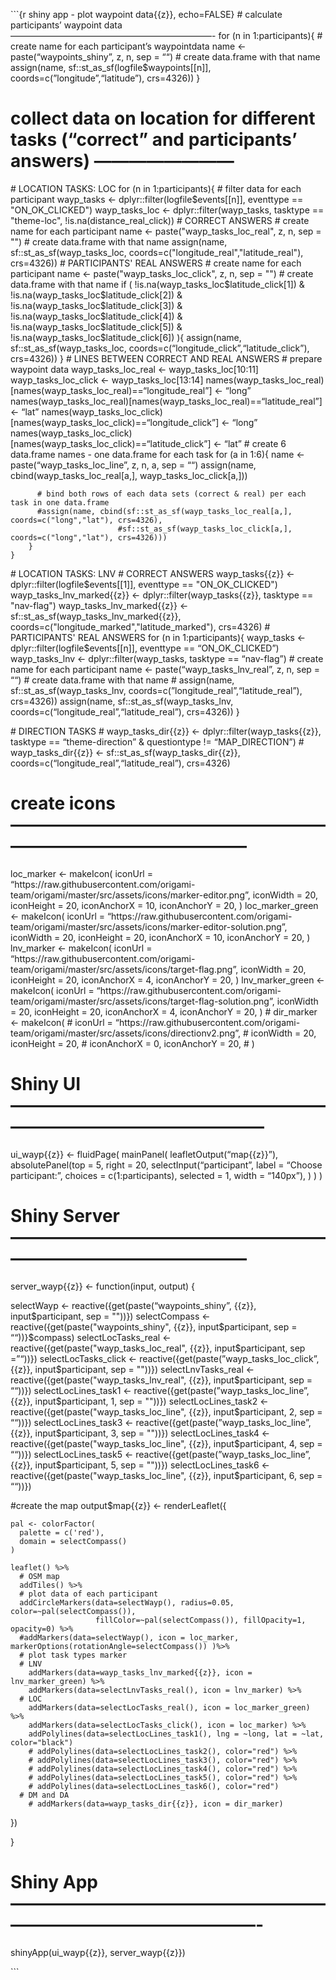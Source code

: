 <!-- Fig. 2: Plot Results Waypoint Data -->

```{r shiny app - plot waypoint data{{z}}, echo=FALSE}
# calculate participants' waypoint data ----------------------------------------------------------------------
for (n in 1:participants){
    # create name for each participant's waypointdata
    name <- paste("waypoints_shiny", z, n, sep = "")
    # create data.frame with that name
    assign(name, sf::st_as_sf(logfile$waypoints[[n]], coords=c("longitude","latitude"), crs=4326))
}

# collect data on location for different tasks ("correct" and participants' answers)  ------------------------

  # LOCATION TASKS: LOC
    for (n in 1:participants){
      # filter data for each participant
      wayp_tasks <- dplyr::filter(logfile$events[[n]], eventtype == "ON_OK_CLICKED")
      wayp_tasks_loc <- dplyr::filter(wayp_tasks, tasktype == "theme-loc", !is.na(distance_real_click))
      # CORRECT ANSWERS
        # create name for each participant
        name <- paste("wayp_tasks_loc_real", z, n, sep = "")
        # create data.frame with that name
        assign(name, sf::st_as_sf(wayp_tasks_loc, coords=c("longitude_real","latitude_real"), crs=4326))
      # PARTICIPANTS' REAL ANSWERS
        # create name for each participant
        name <- paste("wayp_tasks_loc_click", z, n, sep = "")
        # create data.frame with that name
        if (
            !is.na(wayp_tasks_loc$latitude_click[1]) 
            & !is.na(wayp_tasks_loc$latitude_click[2])
            & !is.na(wayp_tasks_loc$latitude_click[3])
            & !is.na(wayp_tasks_loc$latitude_click[4])
            & !is.na(wayp_tasks_loc$latitude_click[5])
            & !is.na(wayp_tasks_loc$latitude_click[6])
            ){
          assign(name, sf::st_as_sf(wayp_tasks_loc, coords=c("longitude_click","latitude_click"), crs=4326))
        }
      # LINES BETWEEN CORRECT AND REAL ANSWERS
        # prepare waypoint data
        wayp_tasks_loc_real <- wayp_tasks_loc[10:11]
        wayp_tasks_loc_click <- wayp_tasks_loc[13:14]
        names(wayp_tasks_loc_real)[names(wayp_tasks_loc_real)=="longitude_real"] <- "long"
        names(wayp_tasks_loc_real)[names(wayp_tasks_loc_real)=="latitude_real"] <- "lat"
        names(wayp_tasks_loc_click)[names(wayp_tasks_loc_click)=="longitude_click"] <- "long"
        names(wayp_tasks_loc_click)[names(wayp_tasks_loc_click)=="latitude_click"] <- "lat"
        # create 6 data.frame names - one data.frame for each task
        for (a in 1:6){
          name <- paste("wayp_tasks_loc_line", z, n, a, sep = "")
          assign(name, cbind(wayp_tasks_loc_real[a,], wayp_tasks_loc_click[a,]))
          
          # bind both rows of each data sets (correct & real) per each task in one data.frame
          #assign(name, cbind(sf::st_as_sf(wayp_tasks_loc_real[a,], coords=c("long","lat"), crs=4326),
                            #sf::st_as_sf(wayp_tasks_loc_click[a,], coords=c("long","lat"), crs=4326)))
        }
    }
  
  # LOCATION TASKS: LNV
    # CORRECT ANSWERS
      wayp_tasks{{z}} <- dplyr::filter(logfile$events[[1]], eventtype == "ON_OK_CLICKED")
      wayp_tasks_lnv_marked{{z}} <- dplyr::filter(wayp_tasks{{z}}, tasktype == "nav-flag")
      wayp_tasks_lnv_marked{{z}} <- sf::st_as_sf(wayp_tasks_lnv_marked{{z}}, coords=c("longitude_marked","latitude_marked"), crs=4326)
    # PARTICIPANTS' REAL ANSWERS
      for (n in 1:participants){
        wayp_tasks <- dplyr::filter(logfile$events[[n]], eventtype == "ON_OK_CLICKED")
        wayp_tasks_lnv <- dplyr::filter(wayp_tasks, tasktype == "nav-flag")
        # create name for each participant
        name <- paste("wayp_tasks_lnv_real", z, n, sep = "")
        # create data.frame with that name
        # assign(name, sf::st_as_sf(wayp_tasks_lnv, coords=c("longitude_real","latitude_real"), crs=4326))
        assign(name, sf::st_as_sf(wayp_tasks_lnv, coords=c("longitude_real","latitude_real"), crs=4326))
      }
    
  # DIRECTION TASKS
  # wayp_tasks_dir{{z}} <- dplyr::filter(wayp_tasks{{z}}, tasktype == "theme-direction"  &  questiontype != "MAP_DIRECTION")
  # wayp_tasks_dir{{z}} <- sf::st_as_sf(wayp_tasks_dir{{z}}, coords=c("longitude_real","latitude_real"), crs=4326)
    
# create icons -----------------------------------------------------------------------------------------------
loc_marker <- makeIcon(
  iconUrl = "https://raw.githubusercontent.com/origami-team/origami/master/src/assets/icons/marker-editor.png",
  iconWidth = 20, iconHeight = 20,
  iconAnchorX = 10, iconAnchorY = 20,
)
loc_marker_green <- makeIcon(
  iconUrl = "https://raw.githubusercontent.com/origami-team/origami/master/src/assets/icons/marker-editor-solution.png",
  iconWidth = 20, iconHeight = 20,
  iconAnchorX = 10, iconAnchorY = 20,
)
lnv_marker <- makeIcon(
  iconUrl = "https://raw.githubusercontent.com/origami-team/origami/master/src/assets/icons/target-flag.png",
  iconWidth = 20, iconHeight = 20,
  iconAnchorX = 4, iconAnchorY = 20,
)
lnv_marker_green <- makeIcon(
  iconUrl = "https://raw.githubusercontent.com/origami-team/origami/master/src/assets/icons/target-flag-solution.png",
  iconWidth = 20, iconHeight = 20,
  iconAnchorX = 4, iconAnchorY = 20,
)
# dir_marker <- makeIcon(
#   iconUrl = "https://raw.githubusercontent.com/origami-team/origami/master/src/assets/icons/directionv2.png",
#   iconWidth = 20, iconHeight = 20,
#   iconAnchorX = 0, iconAnchorY = 20,
# )

# Shiny UI --------------------------------------------------------------------------------------------------

ui_wayp{{z}} <- fluidPage(
  mainPanel( 
    leafletOutput("map{{z}}"), 
    absolutePanel(top = 5, right = 20, 
      selectInput("participant", label = "Choose participant:", choices = c(1:participants), selected = 1, width = "140px"),
    )
  )
)

# Shiny Server -----------------------------------------------------------------------------------------------

server_wayp{{z}} <- function(input, output) {
  
  selectWayp <- reactive({get(paste("waypoints_shiny", {{z}}, input$participant, sep = ""))})
  selectCompass <- reactive({get(paste("waypoints_shiny", {{z}}, input$participant, sep = ""))}$compass)
  selectLocTasks_real <- reactive({get(paste("wayp_tasks_loc_real", {{z}}, input$participant, sep = ""))})
  selectLocTasks_click <- reactive({get(paste("wayp_tasks_loc_click", {{z}}, input$participant, sep = ""))})
  selectLnvTasks_real <- reactive({get(paste("wayp_tasks_lnv_real", {{z}}, input$participant, sep = ""))})
  selectLocLines_task1 <- reactive({get(paste("wayp_tasks_loc_line", {{z}}, input$participant, 1, sep = ""))})
  selectLocLines_task2 <- reactive({get(paste("wayp_tasks_loc_line", {{z}}, input$participant, 2, sep = ""))})
  selectLocLines_task3 <- reactive({get(paste("wayp_tasks_loc_line", {{z}}, input$participant, 3, sep = ""))})
  selectLocLines_task4 <- reactive({get(paste("wayp_tasks_loc_line", {{z}}, input$participant, 4, sep = ""))})
  selectLocLines_task5 <- reactive({get(paste("wayp_tasks_loc_line", {{z}}, input$participant, 5, sep = ""))})
  selectLocLines_task6 <- reactive({get(paste("wayp_tasks_loc_line", {{z}}, input$participant, 6, sep = ""))})
  
  #create the map
  output$map{{z}} <- renderLeaflet({
    
    pal <- colorFactor(
      palette = c('red'),
      domain = selectCompass()
    )
    
    leaflet() %>%
      # OSM map
      addTiles() %>% 
      # plot data of each participant
      addCircleMarkers(data=selectWayp(), radius=0.05, color=~pal(selectCompass()), 
                       fillColor=~pal(selectCompass()), fillOpacity=1, opacity=0) %>%
      #addMarkers(data=selectWayp(), icon = loc_marker, markerOptions(rotationAngle=selectCompass()) )%>%
      # plot task types marker
      # LNV
        addMarkers(data=wayp_tasks_lnv_marked{{z}}, icon = lnv_marker_green) %>%
        addMarkers(data=selectLnvTasks_real(), icon = lnv_marker) %>%
      # LOC
        addMarkers(data=selectLocTasks_real(), icon = loc_marker_green) %>% 
        addMarkers(data=selectLocTasks_click(), icon = loc_marker) %>%
        addPolylines(data=selectLocLines_task1(), lng = ~long, lat = ~lat, color="black")
        # addPolylines(data=selectLocLines_task2(), color="red") %>%
        # addPolylines(data=selectLocLines_task3(), color="red") %>%
        # addPolylines(data=selectLocLines_task4(), color="red") %>%
        # addPolylines(data=selectLocLines_task5(), color="red") %>%
        # addPolylines(data=selectLocLines_task6(), color="red")
      # DM and DA
        # addMarkers(data=wayp_tasks_dir{{z}}, icon = dir_marker)
  })
  
}

# Shiny App -------------------------------------------------------------------------------------------------
shinyApp(ui_wayp{{z}}, server_wayp{{z}}) 

```